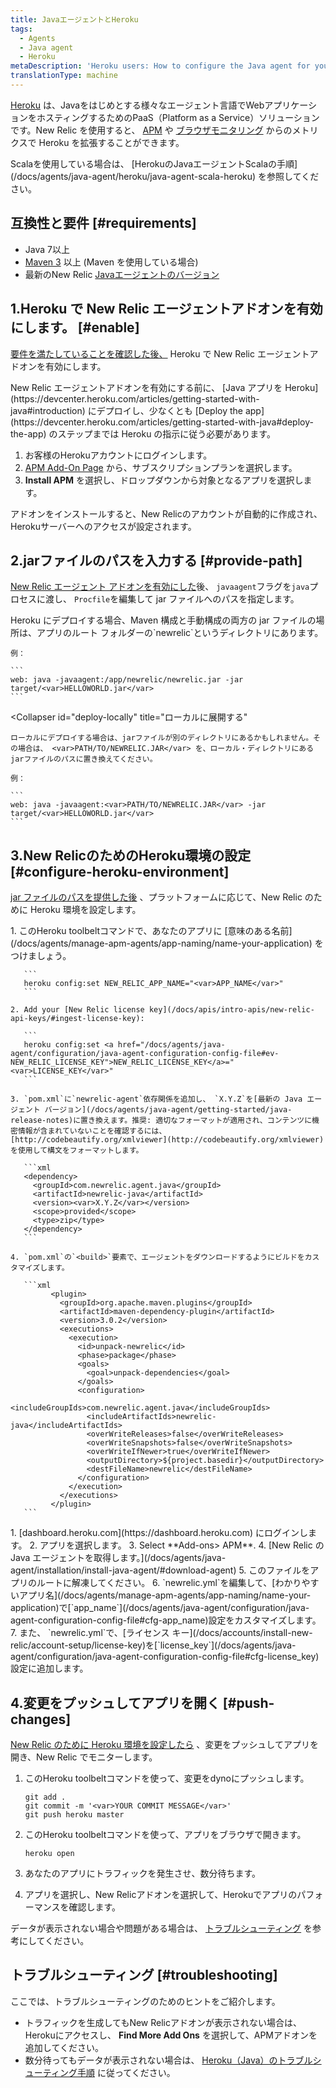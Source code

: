 ```yaml
---
title: JavaエージェントとHeroku
tags:
  - Agents
  - Java agent
  - Heroku
metaDescription: 'Heroku users: How to configure the Java agent for your New Relic add-on.'
translationType: machine
---
```


[Heroku](https://devcenter.heroku.com/articles/newrelic) は、Javaをはじめとする様々なエージェント言語でWebアプリケーションをホスティングするためのPaaS（Platform as a Service）ソリューションです。New Relic を使用すると、 [APM](/docs/apm/new-relic-apm) や [ブラウザモニタリング](/docs/browser/new-relic-browser) からのメトリクスで Heroku を拡張することができます。

<Callout variant="tip">
  Scalaを使用している場合は、 [HerokuのJavaエージェントScalaの手順](/docs/agents/java-agent/heroku/java-agent-scala-heroku) を参照してください。
</Callout>

## 互換性と要件 [#requirements]

* Java 7以上
* [Maven 3](http://maven.apache.org/download.cgi) 以上 (Maven を使用している場合)
* 最新のNew Relic [Javaエージェントのバージョン](/docs/release-notes/agent-release-notes/java-release-notes)

## 1.Heroku で New Relic エージェントアドオンを有効にします。 [#enable]

[要件を満たしていることを確認した後、](#requirements) Heroku で New Relic エージェントアドオンを有効にします。

<Callout variant="caution">
  New Relic エージェントアドオンを有効にする前に、 [Java アプリを Heroku](https://devcenter.heroku.com/articles/getting-started-with-java#introduction) にデプロイし、少なくとも [Deploy the app](https://devcenter.heroku.com/articles/getting-started-with-java#deploy-the-app) のステップまでは Heroku の指示に従う必要があります。
</Callout>

1. お客様のHerokuアカウントにログインします。
2. [APM Add-On Page](https://elements.heroku.com/addons/newrelic#pricing) から、サブスクリプションプランを選択します。
3. **Install APM** を選択し、ドロップダウンから対象となるアプリを選択します。

アドオンをインストールすると、New Relicのアカウントが自動的に作成され、Herokuサーバーへのアクセスが設定されます。

## 2.jarファイルのパスを入力する [#provide-path]

[New Relic エージェント アドオンを有効にした](#enable)後、 `javaagent`フラグを`java`プロセスに渡し、 `Procfile`を編集して jar ファイルへのパスを指定します。

<CollapserGroup>
  <Collapser
    id="deploy-heroku"
    title="Herokuへのデプロイ"
  >
    Heroku にデプロイする場合、Maven 構成と手動構成の両方の jar ファイルの場所は、アプリのルート フォルダーの`newrelic`というディレクトリにあります。

    例：

    ```
    web: java -javaagent:/app/newrelic/newrelic.jar -jar target/<var>HELLOWORLD.jar</var>
    ```
  </Collapser>

  <Collapser
    id="deploy-locally"
    title="ローカルに展開する"
  >
    ローカルにデプロイする場合は、jarファイルが別のディレクトリにあるかもしれません。その場合は、 <var>PATH/TO/NEWRELIC.JAR</var> を、ローカル・ディレクトリにあるjarファイルのパスに置き換えてください。

    例：

    ```
    web: java -javaagent:<var>PATH/TO/NEWRELIC.JAR</var> -jar target/<var>HELLOWORLD.jar</var>
    ```
  </Collapser>
</CollapserGroup>

## 3.New RelicのためのHeroku環境の設定 [#configure-heroku-environment]

[jar ファイルのパスを提供した後](#provide-path) 、プラットフォームに応じて、New Relic のために Heroku 環境を設定します。

<CollapserGroup>
  <Collapser
    id="maven-config"
    title="Mavenの設定"
  >
    1. このHeroku toolbeltコマンドで、あなたのアプリに [意味のある名前](/docs/agents/manage-apm-agents/app-naming/name-your-application) をつけましょう。

       ```
       heroku config:set NEW_RELIC_APP_NAME="<var>APP_NAME</var>"
       ```

    2. Add your [New Relic license key](/docs/apis/intro-apis/new-relic-api-keys/#ingest-license-key):

       ```
       heroku config:set <a href="/docs/agents/java-agent/configuration/java-agent-configuration-config-file#ev-NEW_RELIC_LICENSE_KEY">NEW_RELIC_LICENSE_KEY</a>="<var>LICENSE_KEY</var>"
       ```

    3. `pom.xml`に`newrelic-agent`依存関係を追加し、 `X.Y.Z`を[最新の Java エージェント バージョン](/docs/agents/java-agent/getting-started/java-release-notes)に置き換えます。推奨: 適切なフォーマットが適用され、コンテンツに機密情報が含まれていないことを確認するには、 [http://codebeautify.org/xmlviewer](http://codebeautify.org/xmlviewer)を使用して構文をフォーマットします。

       ```xml
       <dependency> 
         <groupId>com.newrelic.agent.java</groupId>
         <artifactId>newrelic-java</artifactId>
         <version><var>X.Y.Z</var></version>
         <scope>provided</scope>
         <type>zip</type>
       </dependency>
       ```

    4. `pom.xml`の`<build>`要素で、エージェントをダウンロードするようにビルドをカスタマイズします。

       ```xml
             <plugin>
               <groupId>org.apache.maven.plugins</groupId>
               <artifactId>maven-dependency-plugin</artifactId>
               <version>3.0.2</version>
               <executions>
                 <execution>
                   <id>unpack-newrelic</id>
                   <phase>package</phase>
                   <goals>
                     <goal>unpack-dependencies</goal>
                   </goals>
                   <configuration>
                     <includeGroupIds>com.newrelic.agent.java</includeGroupIds>
                     <includeArtifactIds>newrelic-java</includeArtifactIds>
                     <overWriteReleases>false</overWriteReleases>
                     <overWriteSnapshots>false</overWriteSnapshots>
                     <overWriteIfNewer>true</overWriteIfNewer>
                     <outputDirectory>${project.basedir}</outputDirectory>
                     <destFileName>newrelic</destFileName>
                   </configuration>
                 </execution>
               </executions>
             </plugin>
       ```
  </Collapser>

  <Collapser title="マニュアル設定">
    1. [dashboard.heroku.com](https://dashboard.heroku.com) にログインします。
    2. アプリを選択します。
    3. Select **Add-ons> APM**.
    4. [New Relic の Java エージェントを取得します。](/docs/agents/java-agent/installation/install-java-agent/#download-agent)
    5. このファイルをアプリのルートに解凍してください。
    6. `newrelic.yml`を編集して、[わかりやすいアプリ名](/docs/agents/manage-apm-agents/app-naming/name-your-application)で[`app_name`](/docs/agents/java-agent/configuration/java-agent-configuration-config-file#cfg-app_name)設定をカスタマイズします。
    7. また、 `newrelic.yml`で、[ライセンス キー](/docs/accounts/install-new-relic/account-setup/license-key)を[`license_key`](/docs/agents/java-agent/configuration/java-agent-configuration-config-file#cfg-license_key)設定に追加します。
  </Collapser>
</CollapserGroup>

## 4.変更をプッシュしてアプリを開く [#push-changes]

[New Relic のために Heroku 環境を設定したら](#configure-heroku-environment) 、変更をプッシュしてアプリを開き、New Relic でモニターします。

1. このHeroku toolbeltコマンドを使って、変更をdynoにプッシュします。

   ```
   git add .
   git commit -m '<var>YOUR COMMIT MESSAGE</var>'
   git push heroku master
   ```

2. このHeroku toolbeltコマンドを使って、アプリをブラウザで開きます。

   ```
   heroku open
   ```

3. あなたのアプリにトラフィックを発生させ、数分待ちます。

4. アプリを選択し、New Relicアドオンを選択して、Herokuでアプリのパフォーマンスを確認します。

データが表示されない場合や問題がある場合は、 [トラブルシューティング](#troubleshooting) を参考にしてください。

## トラブルシューティング [#troubleshooting]

ここでは、トラブルシューティングのためのヒントをご紹介します。

* トラフィックを生成してもNew Relicアドオンが表示されない場合は、Herokuにアクセスし、 **Find More Add Ons** を選択して、APMアドオンを追加してください。
* 数分待ってもデータが表示されない場合は、 [Heroku（Java）のトラブルシューティング手順](/docs/agents/java-agent/heroku/no-data-appears-heroku-java) に従ってください。